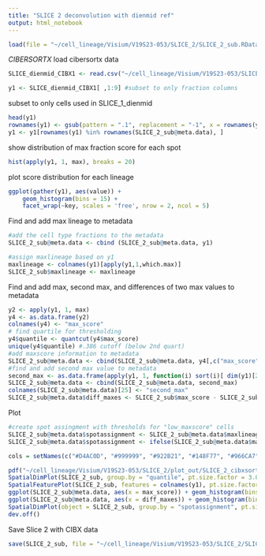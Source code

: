 ```yaml
---
title: "SLICE 2 deconvolution with dienmid ref"
output: html_notebook
---
```


```r
load(file = "~/cell_lineage/Visium/V19S23-053/SLICE_2/SLICE_2_sub.RData")
```

*CIBERSORTX*
load cibersortx data

```r
SLICE_dienmid_CIBX1 <- read.csv("~/cell_lineage/Visium/V19S23-053/SLICE_2/CIBERSORTx_Job19_dienmid_SLICE2_Results.csv", row.names = 1, header = TRUE)

y1 <- SLICE_dienmid_CIBX1[ ,1:9] #subset to only fraction columns
```

subset to only cells used in SLICE_1_dienmid
```r
head(y1)
rownames(y1) <- gsub(pattern = ".1", replacement = "-1", x = rownames(y1)) #replace .1 with -1 to match
y1 <- y1[rownames(y1) %in% rownames(SLICE_2_sub@meta.data), ]
```

show distribution of max fraction score for each spot
```r
hist(apply(y1, 1, max), breaks = 20)
```

plot score distribution for each lineage
```r
ggplot(gather(y1), aes(value)) + 
    geom_histogram(bins = 15) + 
    facet_wrap(~key, scales = 'free', nrow = 2, ncol = 5)
```

Find and add max lineage to metadata
```r
#add the cell type fractions to the metadata
SLICE_2_sub@meta.data <- cbind (SLICE_2_sub@meta.data, y1)

#assign maxlineage based on y1
maxlineage <- colnames(y1)[apply(y1,1,which.max)]
SLICE_2_sub$maxlineage <- maxlineage
```

Find and add max, second max, and differences of two max values to metadata
```r
y2 <- apply(y1, 1, max)
y4 <- as.data.frame(y2)
colnames(y4) <- "max_score"
# find quartile for thresholding
y4$quantile <- quantcut(y4$max_score)
unique(y4$quantile) #.386 cutoff (below 2nd quart)
#add maxscore information to metadata
SLICE_2_sub@meta.data <- cbind(SLICE_2_sub@meta.data, y4[,c("max_score", "quantile")])
#find and add second max value to metadata
second_max <- as.data.frame(apply(y1, 1, function(i) sort(i)[ dim(y1)[2]-1]))
SLICE_2_sub@meta.data <- cbind(SLICE_2_sub@meta.data, second_max)
colnames(SLICE_2_sub@meta.data)[25] <- "second_max" 
SLICE_2_sub@meta.data$diff_maxes <- SLICE_2_sub$max_score - SLICE_2_sub$second_max
```

Plot
```r
#create spot assingment with thresholds for "low_maxscore" cells
SLICE_2_sub@meta.data$spotassignment <- SLICE_2_sub@meta.data$maxlineage
SLICE_2_sub@meta.data$spotassignment <- ifelse(SLICE_2_sub@meta.data$max_score < 0.386, yes = "low_maxscore", no = SLICE_2_sub@meta.data$maxlineage)

cols = setNames(c("#D4AC0D", "#999999", "#922B21", "#148F77", "#966CA7", "#212F3C", "#CFCFCF", "#F1C40F"), c("pns", "low_maxscore", "tel", "hind", "dien.mid", "epi", "mesen", "retina"))

pdf("~/cell_lineage/Visium/V19S23-053/SLICE_2/plot_out/SLICE_2_cibxsort_dienmid_plots.pdf")
SpatialDimPlot(SLICE_2_sub, group.by = "quantile", pt.size.factor = 3.0, stroke = 0.5) + scale_fill_brewer(palette="Reds")
SpatialFeaturePlot(SLICE_2_sub, features = colnames(y1), pt.size.factor = 3.0, stroke = 0.5, ncol = 5)
ggplot(SLICE_2_sub@meta.data, aes(x = max_score)) + geom_histogram(bins = 20) + ggtitle("Histogram of Max Scores")
ggplot(SLICE_2_sub@meta.data, aes(x = diff_maxes)) + geom_histogram(bins = 20) + ggtitle("Histogram of Difference between Max Score and Second Max Score")
SpatialDimPlot(object = SLICE_2_sub, group.by = "spotassignment", pt.size.factor = 3, stroke = 1) + scale_fill_manual(values = cols)
dev.off()
```

Save Slice 2 with CIBX data
```r
save(SLICE_2_sub, file = "~/cell_lineage/Visium/V19S23-053/SLICE_2/SLICE_2_dienmidcibx_.RData")
```

